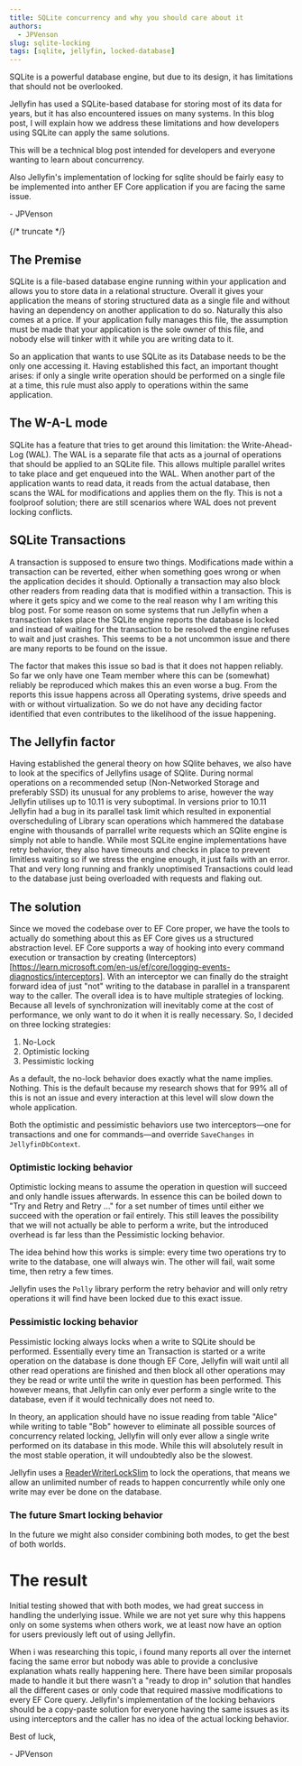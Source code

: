 ```yaml
---
title: SQLite concurrency and why you should care about it
authors:
  - JPVenson
slug: sqlite-locking
tags: [sqlite, jellyfin, locked-database]
---
```


SQLite is a powerful database engine, but due to its design, it has limitations that should not be overlooked.

Jellyfin has used a SQLite-based database for storing most of its data for years, but it has also encountered issues on many systems. In this blog post, I will explain how we address these limitations and how developers using SQLite can apply the same solutions.

This will be a technical blog post intended for developers and everyone wanting to learn about concurrency.

Also Jellyfin's implementation of locking for sqlite should be fairly easy to be implemented into anther EF Core application if you are facing the same issue.

\- JPVenson

{/* truncate */}

## The Premise

SQLite is a file-based database engine running within your application and allows you to store data in a relational structure.
Overall it gives your application the means of storing structured data as a single file and without having an dependency on another application to do so.
Naturally this also comes at a price. If your application fully manages this file, the assumption must be made that your application is the sole owner of this file, and nobody else will tinker with it while you are writing data to it.

So an application that wants to use SQLite as its Database needs to be the only one accessing it.
Having established this fact, an important thought arises: if only a single write operation should be performed on a single file at a time, this rule must also apply to operations within the same application.

## The W-A-L mode

SQLite has a feature that tries to get around this limitation: the Write-Ahead-Log (WAL).
The WAL is a separate file that acts as a journal of operations that should be applied to an SQLite file.
This allows multiple parallel writes to take place and get enqueued into the WAL.
When another part of the application wants to read data, it reads from the actual database, then scans the WAL for modifications and applies them on the fly.
This is not a foolproof solution; there are still scenarios where WAL does not prevent locking conflicts.

## SQLite Transactions

A transaction is supposed to ensure two things. Modifications made within a transaction can be reverted, either when something goes wrong or when the application decides it should. Optionally a transaction may also block other readers from reading data that is modified within a transaction.
This is where it gets spicy and we come to the real reason why I am writing this blog post. For some reason on some systems that run Jellyfin when a transaction takes place the SQLite engine reports the database is locked and instead of waiting for the transaction to be resolved the engine refuses to wait and just crashes.
This seems to be a not uncommon issue and there are many reports to be found on the issue.

The factor that makes this issue so bad is that it does not happen reliably. So far we only have one Team member where this can be (somewhat) reliably be reproduced which makes this an even worse a bug. From the reports this issue happens across all Operating systems, drive speeds and with or without virtualization. So we do not have any deciding factor identified that even contributes to the likelihood of the issue happening.

## The Jellyfin factor

Having established the general theory on how SQlite behaves, we also have to look at the specifics of Jellyfins usage of SQlite.
During normal operations on a recommended setup (Non-Networked Storage and preferably SSD) its unusual for any problems to arise, however the way Jellyfin utilises up to 10.11 is very suboptimal.
In versions prior to 10.11 Jellyfin had a bug in its parallel task limit which resulted in exponential overscheduling of Library scan operations which hammered the database engine with thousands of parrallel write requests which an SQlite engine is simply not able to handle.
While most SQLite engine implementations have retry behavior, they also have timeouts and checks in place to prevent limitless waiting so if we stress the engine enough, it just fails with an error.
That and very long running and frankly unoptimised Transactions could lead to the database just being overloaded with requests and flaking out.

## The solution

Since we moved the codebase over to EF Core proper, we have the tools to actually do something about this as EF Core gives us a structured abstraction level.
EF Core supports a way of hooking into every command execution or transaction by creating (Interceptors)[https://learn.microsoft.com/en-us/ef/core/logging-events-diagnostics/interceptors].
With an interceptor we can finally do the straight forward idea of just "not" writing to the database in parallel in a transparent way to the caller.
The overall idea is to have multiple strategies of locking. Because all levels of synchronization will inevitably come at the cost of performance, we only want to do it when it is really necessary.
So, I decided on three locking strategies:

1. No-Lock
2. Optimistic locking
3. Pessimistic locking

As a default, the no-lock behavior does exactly what the name implies. Nothing. This is the default because my research shows that for 99% all of this is not an issue and every interaction at this level will slow down the whole application.

Both the optimistic and pessimistic behaviors use two interceptors—one for transactions and one for commands—and override `SaveChanges` in `JellyfinDbContext`.

### Optimistic locking behavior

Optimistic locking means to assume the operation in question will succeed and only handle issues afterwards. In essence this can be boiled down to "Try and Retry and Retry ..." for a set number of times until either we succeed with the operation or fail entirely.
This still leaves the possibility that we will not actually be able to perform a write, but the introduced overhead is far less than the Pessimistic locking behavior.

The idea behind how this works is simple: every time two operations try to write to the database, one will always win. The other will fail, wait some time, then retry a few times.

Jellyfin uses the `Polly` library perform the retry behavior and will only retry operations it will find have been locked due to this exact issue.

### Pessimistic locking behavior

Pessimistic locking always locks when a write to SQLite should be performed. Essentially every time an Transaction is started or a write operation on the database is done though EF Core, Jellyfin will wait until all other read operations are finished and then block all other operations may they be read or write until the write in question has been performed.
This however means, that Jellyfin can only ever perform a single write to the database, even if it would technically does not need to.

In theory, an application should have no issue reading from table "Alice" while writing to table "Bob" however to eliminate all possible sources of concurrency related locking, Jellyfin will only ever allow a single write performed on its database in this mode.
While this will absolutely result in the most stable operation, it will undoubtedly also be the slowest.

Jellyfin uses a [ReaderWriterLockSlim](https://learn.microsoft.com/en-us/dotnet/fundamentals/runtime-libraries/system-threading-readerwriterlockslim) to lock the operations, that means we allow an unlimited number of reads to happen concurrently while only one write may ever be done on the database.

### The future Smart locking behavior

In the future we might also consider combining both modes, to get the best of both worlds.

# The result

Initial testing showed that with both modes, we had great success in handling the underlying issue. While we are not yet sure why this happens only on some systems when others work, we at least now have an option for users previously left out of using Jellyfin.

When i was researching this topic, i found many reports all over the internet facing the same error but nobody was able to provide a conclusive explanation whats really happening here.
There have been similar proposals made to handle it but there wasn't a "ready to drop in" solution that handles all the different cases or only code that required massive modifications to every EF Core query.
Jellyfin's implementation of the locking behaviors should be a copy-paste solution for everyone having the same issues as its using interceptors and the caller has no idea of the actual locking behavior.

Best of luck,

\- JPVenson
